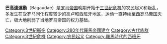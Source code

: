 '''巴高達運動'''（Bagaudae）是[[罗马帝国|罗马帝国]]晚期开始于[[三世纪危机|三世纪危机]]的农民起义和叛乱，多发生在受罗马同化程度较少的高卢和西班牙地区，运动一直持续至[[西罗马帝国|西罗马帝国]]灭亡，极大地削弱了当地罗马帝国的权力基础。

{{古羅馬}}
[[Category:3世紀衝突|Category:3世紀衝突]]
[[Category:280年代羅馬帝國建立|Category:280年代羅馬帝國建立]]
[[Category:古代族群|Category:古代族群]]
[[Category:3世紀危機|Category:3世紀危機]]
[[Category:农民起义|Category:农民起义]]
[[Category:羅馬時代的西班牙|Category:羅馬時代的西班牙]]